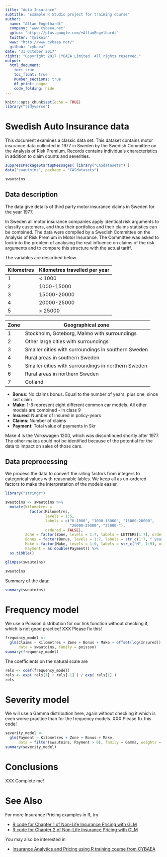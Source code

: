 ```yaml
---
title: "Auto Insurance"
subtitle: "Example R Studio project for training course"
author: 
  name: "Allan Engelhardt"
  company: "www.cybaea.net"
  gplus: "https://plus.google.com/+AllanEngelhardt"
  twitter: "@wiknin"
  www: "http://www.cybaea.net/"
  github: "cybaea"
date: "31 October 2017"
rights: "Copyright 2017 CYBAEA Limited. All rights reserved."
output: 
  html_document:
    toc: true
    toc_float: true
    number_sections: true
    df_print: paged
    code_folding: hide
---
```


```r
knitr::opts_chunk$set(echo = TRUE)
library("tidyverse")
```

# Swedish Auto Insurance data

This document examines a classic data set. This dataset contains motor insurance data collected in 1977 in Sweden by the Swedish Committee on the Analysis of Risk Premium. Records contains individuals characteristics in addition to claim counts and severities.

```r
suppressPackageStartupMessages( library("CASdatasets") )
data("swautoins", package = "CASdatasets")
```

```r
swautoins
```


## Data description

The data give details of third party motor insurance claims in Sweden for the year 1977.

In Sweden all motor insurance companies apply identical risk arguments to classify customers, and thus their portfolios and their claims statistics can be combined. The data were compiled by a Swedish Committee on the Analysis of Risk Premium in Motor Insurance. The Committee was asked to look into the problem of analysing the real influence on claims of the risk arguments and to compare this structure with the actual tariff.

The variables are described below.

	
Kilometres  Kilometres travelled per year
----------	-----------------------------
1           < 1000
2           1000-15000
3           15000-20000
4           20000-25000
5           > 25000


Zone  Geographical zone
----  -----------------
1     Stockholm, Goteborg, Malmo with surroundings
2     Other large cities with surroundings
3     Smaller cities with surroundings in southern Sweden
4     Rural areas in southern Sweden
5     Smaller cities with surroundings in northern Sweden
6     Rural areas in northern Sweden
7     Gotland


- **Bonus**: 		No claims bonus. Equal to the number of years, plus one, since last claim
- **Make**: 		1-8 represent eight different common car models. All other models are combined - in class 9
- **Insured**: 		Number of insured in policy-years
- **Claims**: 		Number of claims
- **Payment**: 		Total value of payments in Skr
	

Make 4 is the Volkswagen 1200, which was discontinued shortly after 1977. The other makes could not be identified because of the potential for the data to impact on sales of those cars.

## Data preprocessing

We process the data to convert the rating factors from integers to categorical values with reasonable lables. We keep all as un-ordered factors to make the interpretation of the models easier.

```r
library("stringr")

swautoins <- swautoins %>%
  mutate(Kilometres = 
           factor(Kilometres, 
                  levels = 1:5,
                  labels = c("0-1000", "1000-15000", "15000-20000", 
                             "20000-25000", "25000-"),
                  ordered = FALSE),
         Zone = factor(Zone, levels = 1:7, labels = LETTERS[1:7], ordered = FALSE),
         Bonus = factor(Bonus, levels = 1:7, labels = str_c(1:7, " year"), ordered = FALSE),
         Make = factor(Make, levels = 1:9, labels = str_c("M", 1:9), ordered = FALSE),
         Payment = as.double(Payment)) %>%
  as.tibble()
```

```r
glimpse(swautoins)
```

```r
swautoins
```

Summary of the data:

```r
summary(swautoins)
```

# Frequency model

We use a Poisson distribution for our link function without checking it, which is not good practice! XXX Please fix this!

```r
frequency_model <-
  glm(Claims ~ Kilometres + Zone + Bonus + Make + offset(log(Insured)),
      data = swautoins, family = poisson)
summary(frequency_model)
```

The coefficients on the natural scale are

```r
rels <- coef(frequency_model)
rels <- exp( rels[1] + rels[-1] ) / exp( rels[1] )
rels
```


# Severity model

We will use a Gamma distribution here, again without checking it which is even worse practice than for the frequency models. XXX Please fix this code!

```r
severity_model <-
  glm(Payment ~ Kilometres + Zone + Bonus + Make,
      data = filter(swautoins, Payment > 0), family = Gamma, weights = Claims)
summary(severity_model)
```

# Conclusions

XXX Complete me!

# See Also

For more Insurance Pricing examples in R, try

- [R code for Chapter 1 of Non-Life Insurance Pricing with GLM](http://www.cybaea.net/Journal/2012/03/01/R-code-for-Chapter-1-of-Non_Life-Insurance-Pricing-with-GLM/)
- [R code for Chapter 2 of Non-Life Insurance Pricing with GLM](http://www.cybaea.net/Journal/2012/03/13/R-code-for-Chapter-2-of-Non_Life-Insurance-Pricing-with-GLM/)

You may also be interested in

- [Insurance Analytics and Pricing using R training course from CYBAEA](http://www.cybaea.net/Training/Insurance-Pricing-using-R/)
